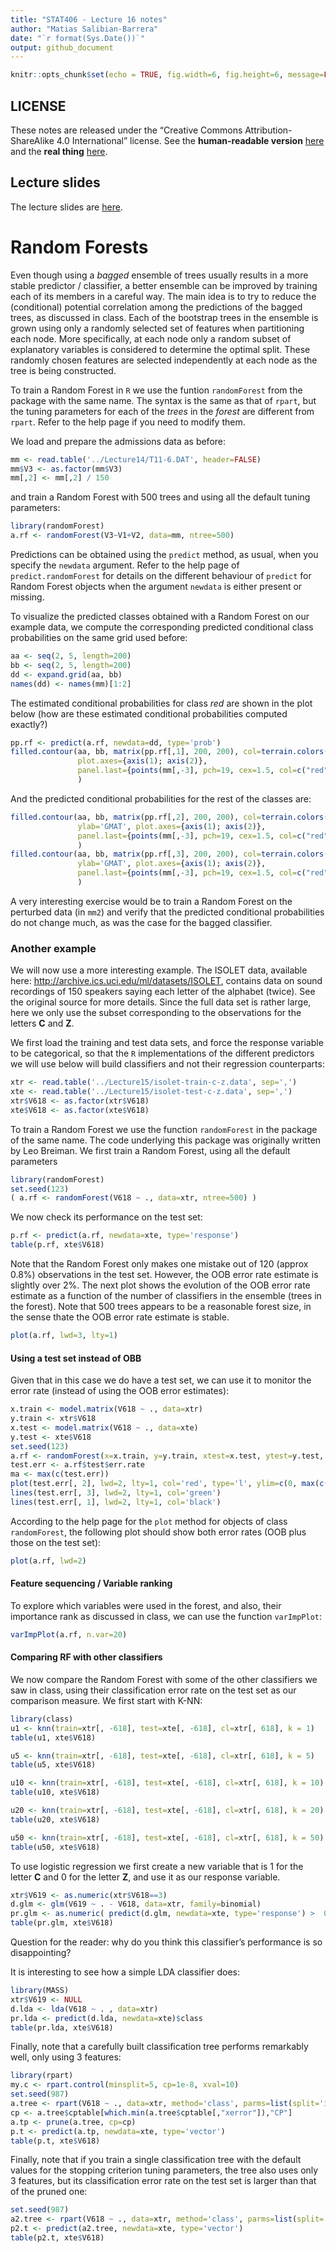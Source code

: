 ```yaml
---
title: "STAT406 - Lecture 16 notes"
author: "Matias Salibian-Barrera"
date: "`r format(Sys.Date())`"
output: github_document
---
```


```r
knitr::opts_chunk$set(echo = TRUE, fig.width=6, fig.height=6, message=FALSE, warning=FALSE)
```

## LICENSE
These notes are released under the 
"Creative Commons Attribution-ShareAlike 4.0 International" license. 
See the **human-readable version** [here](https://creativecommons.org/licenses/by-sa/4.0/)
and the **real thing** [here](https://creativecommons.org/licenses/by-sa/4.0/legalcode). 

## Lecture slides

The lecture slides are [here](STAT406-18-lecture-16.pdf).

# Random Forests

Even though using a *bagged* ensemble of trees usually results in a more
stable predictor / classifier, a better ensemble can be improved by training 
each of its members in a careful way. The main idea is to try to reduce the 
(conditional) potential correlation among the predictions of the bagged trees, 
as discussed in class. Each of the bootstrap trees in the ensemble is
grown using only a randomly selected set of features when partitioning each node.
More specifically, at each node only a random subset of explanatory variables
is considered to determine the optimal split. These randomly chosen features 
are selected independently at each node as the tree is being constructed. 

To train a Random Forest in `R` we use the 
funtion `randomForest` from the package with the same name.
The syntax is the same as that of `rpart`, but the tuning parameters 
for each of the *trees* in the *forest* are different from `rpart`. 
Refer to the help page if you need to modify them. 

We load and prepare the admissions data as before:
```r
mm <- read.table('../Lecture14/T11-6.DAT', header=FALSE)
mm$V3 <- as.factor(mm$V3)
mm[,2] <- mm[,2] / 150
```
and train a Random Forest with 500 trees and using all the default tuning parameters:
```r
library(randomForest)
a.rf <- randomForest(V3~V1+V2, data=mm, ntree=500) 
```
Predictions can be obtained using the `predict` method, as usual, when 
you specify the `newdata` argument. Refer to the help page 
of `predict.randomForest` for details on the different 
behaviour of `predict` for Random Forest objects when the argument `newdata` is 
either present or missing. 

To visualize the predicted classes obtained with a Random Forest
on our example data, we compute the corresponding
predicted conditional class probabilities on the 
same grid used before:
```r
aa <- seq(2, 5, length=200)
bb <- seq(2, 5, length=200)
dd <- expand.grid(aa, bb)
names(dd) <- names(mm)[1:2]
```
The estimated conditional probabilities for class *red* 
are shown in the plot below
(how are these estimated conditional probabilities computed exactly?)
```r
pp.rf <- predict(a.rf, newdata=dd, type='prob')
filled.contour(aa, bb, matrix(pp.rf[,1], 200, 200), col=terrain.colors(20), xlab='GPA', ylab='GMAT', 
               plot.axes={axis(1); axis(2)},
               panel.last={points(mm[,-3], pch=19, cex=1.5, col=c("red", "blue", "green")[mm[,3]])}
               )
```

And the predicted conditional probabilities for the rest of the classes are:
```r
filled.contour(aa, bb, matrix(pp.rf[,2], 200, 200), col=terrain.colors(20), xlab='GPA', 
               ylab='GMAT', plot.axes={axis(1); axis(2)}, 
               panel.last={points(mm[,-3], pch=19, cex=1.5, col=c("red", "blue", "green")[mm[,3]]) }
               )
filled.contour(aa, bb, matrix(pp.rf[,3], 200, 200), col=terrain.colors(20), xlab='GPA', 
               ylab='GMAT', plot.axes={axis(1); axis(2)}, 
               panel.last={points(mm[,-3], pch=19, cex=1.5, col=c("red", "blue", "green")[mm[,3]]) }
               )
```

A very interesting exercise would be to train a Random Forest on the perturbed data
(in `mm2`) and verify that the predicted conditional probabilities do not change much, 
as was the case for the bagged classifier. 

### Another example

We will now use a more interesting example. The ISOLET data, available 
here: 
[http://archive.ics.uci.edu/ml/datasets/ISOLET](http://archive.ics.uci.edu/ml/datasets/ISOLET), 
contains data 
on sound recordings of 150 speakers saying each letter of the
alphabet (twice). See the original source for more details. Since 
the full data set is rather large, here we only use the subset 
corresponding to the observations for the letters **C** and **Z**. 

We first load the training and test data sets, and force the response 
variable to be categorical, so that the `R` implementations of the
different predictors we will use below will build 
classifiers and not their regression counterparts:
```r
xtr <- read.table('../Lecture15/isolet-train-c-z.data', sep=',')
xte <- read.table('../Lecture15/isolet-test-c-z.data', sep=',') 
xtr$V618 <- as.factor(xtr$V618)
xte$V618 <- as.factor(xte$V618)
```
To train a Random Forest we use the function `randomForest` in the
package of the same name. The code underlying this package was originally 
written by Leo Breiman. We first train a Random Forest, using all the default parameters
```r
library(randomForest)
set.seed(123)
( a.rf <- randomForest(V618 ~ ., data=xtr, ntree=500) )
```
We now check its performance on the test set:
```r
p.rf <- predict(a.rf, newdata=xte, type='response')
table(p.rf, xte$V618)
```
Note that the Random Forest only makes one mistake out of 120 (approx 0.8%) observations
in the test set. However, the OOB error rate estimate is slightly over 2%. 
The next plot shows the evolution of the OOB error rate estimate as a function of the 
number of classifiers in the ensemble (trees in the forest). Note that 500 trees 
appears to be a reasonable forest size, in the sense thate the OOB error rate estimate is stable. 
```r
plot(a.rf, lwd=3, lty=1)
```

<!-- Consider again the ISOLET data, available  -->
<!-- here:  -->
<!-- [http://archive.ics.uci.edu/ml/datasets/ISOLET](http://archive.ics.uci.edu/ml/datasets/ISOLET).  -->
<!-- Here we only use a subset  -->
<!-- corresponding to the observations for the letters **C** and **Z**.  -->

<!-- We first load the training and test data sets, and force the response  -->
<!-- variable to be categorical, so that the `R` implementations of the -->
<!-- different predictors we will use below will build  -->
<!-- classifiers and not their regression counterparts: -->
<!-- ```{r rf.isolet, fig.width=6, fig.height=6, message=FALSE, warning=FALSE} -->
<!-- xtr <- read.table('../Lecture15/isolet-train-c-z.data', sep=',') -->
<!-- xte <- read.table('../Lecture15/isolet-test-c-z.data', sep=',')  -->
<!-- xtr$V618 <- as.factor(xtr$V618) -->
<!-- xte$V618 <- as.factor(xte$V618) -->
<!-- ``` -->

<!-- To train a Random Forest we use the function `randomForest` in the -->
<!-- package of the same name. The code underlying this package was originally  -->
<!-- written by Leo Breiman. We train a RF leaving all -->
<!-- paramaters at their default values, and check  -->
<!-- its performance on the test set: -->
<!-- ```{r rf.isolet2, fig.width=6, fig.height=6, message=FALSE, warning=FALSE} -->
<!-- library(randomForest) -->
<!-- set.seed(123) -->
<!-- a.rf <- randomForest(V618 ~ ., data=xtr, ntree=500)  -->
<!-- p.rf <- predict(a.rf, newdata=xte, type='response') -->
<!-- table(p.rf, xte$V618) -->
<!-- ``` -->
<!-- Note that the Random Forest only makes one mistake out of 120 observations -->
<!-- in the test set. The OOB error rate estimate is slightly over 2%,  -->
<!-- and we see that 500 trees is a reasonable forest size: -->

<!-- ```{r rf.oob, fig.width=6, fig.height=6, message=FALSE, warning=FALSE} -->
<!-- plot(a.rf, lwd=3, lty=1) -->
<!-- a.rf -->
<!-- ``` -->

#### Using a test set instead of OBB

Given that in this case we do have a test set, we can use it 
to monitor the error rate (instead of using the OOB error estimates):

```r
x.train <- model.matrix(V618 ~ ., data=xtr)
y.train <- xtr$V618
x.test <- model.matrix(V618 ~ ., data=xte)
y.test <- xte$V618
set.seed(123)
a.rf <- randomForest(x=x.train, y=y.train, xtest=x.test, ytest=y.test, ntree=500) 
test.err <- a.rf$test$err.rate
ma <- max(c(test.err))
plot(test.err[, 2], lwd=2, lty=1, col='red', type='l', ylim=c(0, max(c(0, ma))))
lines(test.err[, 3], lwd=2, lty=1, col='green')
lines(test.err[, 1], lwd=2, lty=1, col='black')
```

According to the help page for the `plot` method for objects of class
`randomForest`, the following plot should show both error rates (OOB plus
those on the test set):

```r
plot(a.rf, lwd=2)
```

#### Feature sequencing / Variable ranking

To explore which variables were used in the forest,
and also, their importance rank as discussed in
class, we can use the function `varImpPlot`:
```r
varImpPlot(a.rf, n.var=20)
```

#### Comparing RF with other classifiers

We now compare the Random Forest with some of the other classifiers we saw in class,
using their classification error rate on the test set as our comparison measure. 
We first start with K-NN:
```r
library(class)
u1 <- knn(train=xtr[, -618], test=xte[, -618], cl=xtr[, 618], k = 1)
table(u1, xte$V618)

u5 <- knn(train=xtr[, -618], test=xte[, -618], cl=xtr[, 618], k = 5)
table(u5, xte$V618)

u10 <- knn(train=xtr[, -618], test=xte[, -618], cl=xtr[, 618], k = 10)
table(u10, xte$V618)

u20 <- knn(train=xtr[, -618], test=xte[, -618], cl=xtr[, 618], k = 20)
table(u20, xte$V618)

u50 <- knn(train=xtr[, -618], test=xte[, -618], cl=xtr[, 618], k = 50)
table(u50, xte$V618)
```
To use logistic regression we first create a new variable that is 1
for the letter **C** and 0 for the letter **Z**, and use it as
our response variable. 
```r
xtr$V619 <- as.numeric(xtr$V618==3)
d.glm <- glm(V619 ~ . - V618, data=xtr, family=binomial)
pr.glm <- as.numeric( predict(d.glm, newdata=xte, type='response') >  0.5 )
table(pr.glm, xte$V618)
```
Question for the reader: why do you think this classifier's performance
is so disappointing? 

It is interesting to see how a simple LDA classifier does:
```r
library(MASS)
xtr$V619 <- NULL
d.lda <- lda(V618 ~ . , data=xtr)
pr.lda <- predict(d.lda, newdata=xte)$class
table(pr.lda, xte$V618)
```
Finally, note that a carefully built classification tree 
performs remarkably well, only using 3 features:
```r
library(rpart)
my.c <- rpart.control(minsplit=5, cp=1e-8, xval=10)
set.seed(987)
a.tree <- rpart(V618 ~ ., data=xtr, method='class', parms=list(split='information'), control=my.c)
cp <- a.tree$cptable[which.min(a.tree$cptable[,"xerror"]),"CP"]
a.tp <- prune(a.tree, cp=cp)
p.t <- predict(a.tp, newdata=xte, type='vector')
table(p.t, xte$V618)
```
Finally, note that if you train a single classification tree with the
default values for the stopping criterion tuning parameters, the 
tree also uses only 3 features, but its classification error rate
on the test set is larger than that of the pruned one:
```r
set.seed(987)
a2.tree <- rpart(V618 ~ ., data=xtr, method='class', parms=list(split='information'))
p2.t <- predict(a2.tree, newdata=xte, type='vector')
table(p2.t, xte$V618)
```

